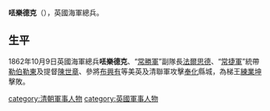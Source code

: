 '''𠲍樂德克'''（{{lang-en|Roderick Dew}}），英國海軍總兵。

==生平==
1862年10月9日英國海軍總兵'''𠲍樂德克'''、“[[常勝軍|常勝軍]]”副隊長[[法爾思德|法爾思德]]、“[[常捷軍|常捷軍]]”統帶[[勒伯勒東|勒伯勒東]]及提督[[陳世章|陳世章]]、參將[[布興有|布興有]]等美英及清聯軍攻擊[[奉化|奉化]]縣城，為梯王[[練業坤|練業坤]]擊敗。 

{{UK-mil-bio-stub}}

{{DEFAULTSORT:Dew, Roderick}}
[[category:清朝軍事人物|category:清朝軍事人物]]
[[category:英國軍事人物|category:英國軍事人物]]